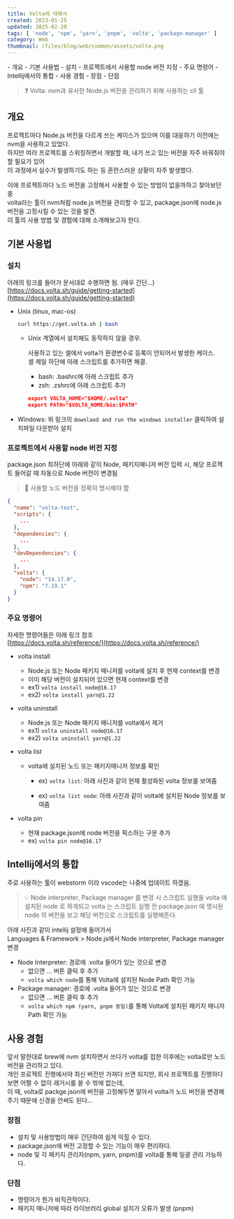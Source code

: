 ```yaml
---  
title: Volta에 대해서  
created: 2023-01-25  
updated: 2025-02-20  
tags: [ 'node', 'npm', 'yarn', 'pnpm', 'volta', 'package-manager' ]  
category: Web  
thumbnail: /files/blog/web/common/assets/volta.png  
---  
```

  
<TableOfContents server:defer>  
- 개요  
- 기본 사용법  
  - 설치  
  - 프로젝트에서 사용할 node 버전 지정  
  - 주요 명령어  
- Intellij에서의 통합  
- 사용 경험  
  - 장점  
  - 단점  
</TableOfContents>  
  
<ImageLoader src="/files/blog/web/common/assets/volta.png" alt="volta.png" />  
  
> ❓ Volta: nvm과 유사한 Node.js 버전을 관리하기 위해 사용하는 cli 툴  
  
## 개요  
  
프로젝트마다 Node.js 버전을 다르게 쓰는 케이스가 있으며 이를 대응하기 이전에는 nvm을 사용하고 있었다.  
하지만 여러 프로젝트를 스위칭하면서 개발할 때, 내가 쓰고 있는 버전을 자주 바꿔줘야할 필요가 있어  
이 과정에서 실수가 발생하기도 하는 등 혼란스러운 상황이 자주 발생했다.  
  
이에 프로젝트마다 노드 버전을 고정해서 사용할 수 있는 방법이 없을까하고 찾아보던 중  
volta라는 툴이 nvm처럼 node.js 버전을 관리할 수 있고, package.json에 node.js 버전을 고정시킬 수 있는 것을 발견.  
이 툴의 사용 방법 및 경험에 대해 소개해보고자 한다.  
  
## 기본 사용법  
  
### 설치  
  
아래의 링크를 들어가 문서대로 수행하면 됨. (매우 간단...)  
[https://docs.volta.sh/guide/getting-started](https://docs.volta.sh/guide/getting-started)  
  
- Unix (linux, mac-os)  
  
  ```bash title="terminal"  
  curl https://get.volta.sh | bash  
  ```  
  - Unix 계열에서 설치해도 동작하지 않을 경우.  
  
    사용하고 있는 셀에서 volta가 환경변수로 등록이 안되어서 발생한 케이스.  
    셀 제일 하단에 아래 스크립트를 추가하면 해결.  
  
      - bash: .bashrc에 아래 스크립트 추가  
      - zsh:  .zshrc에 아래 스크립트 추가  
  
    ```json title=".bashrc or .zshrc"  
    export VOLTA_HOME="$HOME/.volta"  
    export PATH="$VOLTA_HOME/bin:$PATH"  
    ```  
- Windows: 위 링크의 `downlaod and run the windows installer` 클릭하여 설치파일 다운받아 설치  
  
### 프로젝트에서 사용할 node 버전 지정  
  
package.json 최하단에 아래와 같이 Node, 패키지매니저 버전 입력 시, 해당 프로젝트 들어갈 때 자동으로 Node 버전이 변경됨  
> 📌 사용할 노드 버전을 정확히 명시해야 함  
  
```json title="packge.json"  
{  
  "name": "volta-test",  
  "scripts": {  
    ...  
  },  
  "dependencies": {  
    ...  
  },  
  "devDependencies": {  
    ...  
  },  
  "volta": {  
    "node": "14.17.0",  
    "npm": "7.19.1"  
  }  
}  
```  
  
### 주요 명령어  
  
자세한 명령어들은 아래 링크 참조  
[https://docs.volta.sh/reference/](https://docs.volta.sh/reference/)  
  
- volta install  
  
    - Node.js 또는 Node 패키지 매니저를 volta에 설치 후 현재 context를 변경  
    - 이미 해당 버전이 설치되어 있으면 현재 context를 변경  
    - ex1) `volta install node@16.17`  
    - ex2) `volta install yarn@1.22`  
  
- volta uninstall  
    - Node.js 또는 Node 패키지 매니저를 volta에서 제거  
    - ex1) `volta uninstall node@16.17`  
    - ex2) `volta uninstall yarn@1.22`  
  
- volta list  
    - volta에 설치된 노드 또는 패키지매니저 정보를 확인  
      - ex) `volta list`: 아래 사진과 같이 현재 활성화된 volta 정보를 보여줌  
        <ImageLoader src="/files/blog/web/common/assets/Untitled-9988248.png" alt="Untitled" />  
  
      - ex) `volta list node`: 아래 사진과 같이 volta에 설치된 Node 정보를 보여줌  
        <ImageLoader src="/files/blog/web/common/assets/Untitled1-9988257.png" alt="Untitled 1" />  
  
- volta pin  
    - 현재 package.json에 node 버전을 픽스하는 구문 추가  
    - ex) `volta pin node@16.17`  
  
## Intellij에서의 통합  
주로 사용하는 툴이 webstorm 이라 vscode는 나중에 업데이트 하겠음.  
  
> 💡 Node interpreter, Package manager 를 변경 시 스크립트 실행을 volta 에 설치된 node 로 하게되고 volta 는 스크립트 실행 전 package.json 에 명시된 node 의 버전을 보고 해당 버전으로 스크립트를 실행해준다.  
  
아래 사진과 같이 intellij 설정에 들어가서  
Languages & Framework > Node.js에서 Node interpreter, Package manager 변경  
  
- Node Interpreter: 경로에 .volta 들어가 있는 것으로 변경  
    - 없으면 … 버튼 클릭 후 추가  
    - `volta which node`를 통해 Volta에 설치된 Node Path 확인 가능  
- Package manager: 경로에 .volta 들어가 있는 것으로 변경  
    - 없으면 … 버튼 클릭 후 추가  
    - `volta which npm (yarn, pnpm 동일)`를 통해 Volta에 설치된 패키지 매니저 Path 확인 가능  
      <ImageLoader src="/files/blog/web/common/assets/Untitled-9988452.png" alt="Untitled" />  
  
## 사용 경험  
앞서 말한대로 brew에 nvm 설치하면서 쓰다가 volta를 접한 이후에는 volta로만 노드 버전을 관리하고 있다.  
개인 프로젝트 진행에서야 최신 버전만 가져다 쓰면 되지만, 회사 프로젝트를 진행하다보면 어쩔 수 없이 레거시를 쓸 수 밖에 없는데,  
이 때, volta로 packge.json에 버전을 고정해두면 알아서 volta가 노드 버전을 변경해주기 때문에 신경을 안써도 된다...  
### 장점  
- 설치 및 사용방법이 매우 간단하여 쉽게 익힐 수 있다.  
- package.json에 버전 고정할 수 있는 기능이 매우 편리하다.  
- node 및 각 패키지 관리자(npm, yarn, pnpm)를 volta를 통해 일괄 관리 가능하다.  
  
### 단점  
- 명령어가 뭔가 비직관적이다.  
- 패키지 매니저에 따라 라이브러리 global 설치가 오류가 발생 (pnpm)  
  
  
